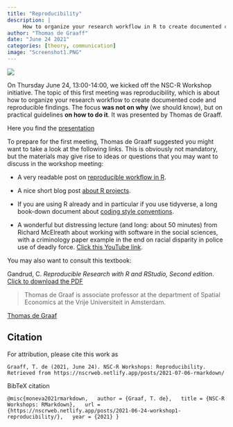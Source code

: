 ```yaml
---
title: "Reproducibility"
description: |
     How to organize your research workflow in R to create documented code and reproducible findings.
author: "Thomas de Graaff"
date: "June 24 2021"
categories: [theory, communication]
image: "Screenshot1.PNG"
---
```


![](Screenshot1.png)

On Thursday June 24, 13:00-14:00, we kicked off the NSC-R Workshop initiative. The topic of this first meeting was reproducibility, which is about how to organize your research workflow to create documented code and reproducible findings. The focus **was not on why** (we should know), but on practical guidelines **on how to do it**. It was presented by Thomas de Graaff.

Here you find the [presentation](https://www.dropbox.com/s/vn7rn9m5ht2miol/reproducibility.pdf?dl=0)

To prepare for the first meeting, Thomas de Graaff suggested you might want to take a look at the following links. This is obviously not mandatory, but the materials may give rise to ideas or questions that you may want to discuss in the workshop meeting:

-   A very readable post on [reproducible workflow in R](https://cyberhelp.sesync.org/blog/reproducible-r-workflow.html).

-   A nice short blog post [about R projects](https://www.tidyverse.org/blog/2017/12/workflow-vs-script/).

-   If you are using R already and in particular if you use tidyverse, a long book-down document about [coding style conventions](https://style.tidyverse.org/index.html).

-   A wonderful but distressing lecture (and long: about 50 minutes) from Richard McElreath about working with software in the social sciences, with a criminology paper example in the end on racial disparity in police use of deadly force. [Click this YouTube link](https://www.youtube.com/watch?v=zwRdO9_GGhY).

You may also want to consult this textbook:

Gandrud, C. *Reproducible Research with R and RStudio, Second edition*. [Click to download the PDF](https://radhakrishna.typepad.com/reproducible-research-with-r-and-rstudio---second-edition.pdf)

> Thomas de Graaf is associate professor at the department of Spatial Economics at the Vrije Universiteit in Amsterdam.

[Thomas de Graaf](https://research.vu.nl/en/persons/thomas-de-graaff)

## Citation

For attribution, please cite this work as

    Graaff, T. de (2021, June 24). NSC-R Workshops: Reproducibility. Retrieved from https://nscrweb.netlify.app/posts/2021-07-06-rmarkdown/

BibTeX citation

``` @misc{moneva2021rmarkdown,
  author = {Graaf, T. de},
  title = {NSC-R Workshops: RMarkdown},
  url = {https://nscrweb.netlify.app/posts/2021-06-24-workshop1-reproducibility/},
  year = {2021}
}
```
